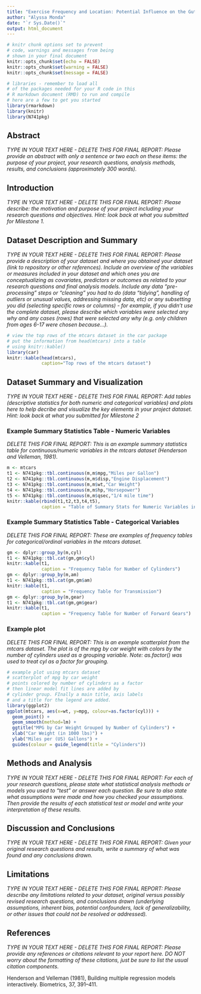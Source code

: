 ```yaml
---
title: "Exercise Frequency and Location: Potential Influence on the Gut Microbiome"
author: "Alyssa Monda"
date: "`r Sys.Date()`"
output: html_document
---
```


```r
# knitr chunk options set to prevent
# code, warnings and messages from being
# shown in your final document
knitr::opts_chunk$set(echo = FALSE)
knitr::opts_chunk$set(warning = FALSE)
knitr::opts_chunk$set(message = FALSE)

# libraries - remember to load all
# of the packages needed for your R code in this
# R markdown document (RMD) to run and compile
# here are a few to get you started
library(rmarkdown)
library(knitr)
library(N741pkg)
```

## Abstract

_TYPE IN YOUR TEXT HERE - DELETE THIS FOR FINAL REPORT: Please provide an abstract with only a sentence or two each on these items: the purpose of your project, your research questions, analysis methods, results, and conclusions (approximately 300 words)._

## Introduction

_TYPE IN YOUR TEXT HERE - DELETE THIS FOR FINAL REPORT: Please describe: the motivation and purpose of your project including your research questions and objectives. Hint: look back at what you submitted for Milestone 1._

## Dataset Description and Summary

_TYPE IN YOUR TEXT HERE - DELETE THIS FOR FINAL REPORT: Please provide a description of your dataset and where you obtained your dataset (link to repository or other references). Include an overview of the variables or measures included in your dataset and which ones you are conceptualizing as covariates, predictors or outcomes as related to your research questions and final analysis models. Include any data "pre-processing" steps or "cleaning" you had to do (data "tidying", handling of outliers or unusual values, addressing missing data, etc) or any subsetting you did (selecting specific rows or columns) - for example, if you didn't use the complete dataset, please describe which variables were selected any why and any cases (rows) that were selected any why (e.g. only children from ages 6-17 were chosen because...)._

```r
# view the top rows of the mtcars dataset in the car package
# put the information from head(mtcars) into a table
# using knitr::kable()
library(car)
knitr::kable(head(mtcars),
             caption="Top rows of the mtcars dataset")
```

## Dataset Summary and Visualization

_TYPE IN YOUR TEXT HERE - DELETE THIS FOR FINAL REPORT: Add tables (descriptive statistics for both numeric and categorical variables) and plots here to help decribe and visualize the key elements in your project dataset. Hint: look back at what you submitted for Milestone 2_

### Example Summary Statistics Table - Numeric Variables

_DELETE THIS FOR FINAL REPORT: This is an example summary statistics table for continuous/numeric variables in the mtcars dataset (Henderson and Velleman, 1981)._

```r
m <- mtcars
t1 <- N741pkg::tbl.continuous(m,m$mpg,"Miles per Gallon")
t2 <- N741pkg::tbl.continuous(m,m$disp,"Engine Displacement")
t3 <- N741pkg::tbl.continuous(m,m$wt,"Car Weight")
t4 <- N741pkg::tbl.continuous(m,m$hp,"Horsepower")
t5 <- N741pkg::tbl.continuous(m,m$qsec,"1/4 mile time")
knitr::kable(rbind(t1,t2,t3,t4,t5),
             caption = "Table of Summary Stats for Numeric Variables in mtcars")
```

### Example Summary Statistics Table - Categorical Variables

_DELETE THIS FOR FINAL REPORT: These are examples of frequency tables for categorical/ordinal variables in the mtcars dataset._

```r
gm <- dplyr::group_by(m,cyl)
t1 <- N741pkg::tbl.cat(gm,gm$cyl)
knitr::kable(t1,
             caption = "Frequency Table for Number of Cylinders")
gm <- dplyr::group_by(m,am)
t1 <- N741pkg::tbl.cat(gm,gm$am)
knitr::kable(t1,
             caption = "Frequency Table for Transmission")
gm <- dplyr::group_by(m,gear)
t1 <- N741pkg::tbl.cat(gm,gm$gear)
knitr::kable(t1,
             caption = "Frequency Table for Number of Forward Gears")
```

### Example plot

_DELETE THIS FOR FINAL REPORT: This is an example scatterplot from the mtcars dataset. The plot is of the mpg by car weight with colors by the number of cylinders used as a grouping variable. Note: as.factor() was used to treat cyl as a factor for grouping._

```r
# example plot using mtcars dataset
# scatterplot of mpg by car weight
# points colored by number of cylinders as a factor
# then linear model fit lines are added by
# cylinder group. FInally a main title, axis labels
# and a title for the legend are added.
library(ggplot2)
ggplot(mtcars, aes(x=wt, y=mpg, colour=as.factor(cyl))) +
  geom_point() +
  geom_smooth(method=lm) +
  ggtitle("MPG by Car Weight Grouped by Number of Cylinders") +
  xlab("Car Weight (in 1000 lbs)") +
  ylab("Miles per (US) Gallons") +
  guides(colour = guide_legend(title = "Cylinders"))
```

## Methods and Analysis 

_TYPE IN YOUR TEXT HERE - DELETE THIS FOR FINAL REPORT: For each of your research questions, please state what statistical analysis methods or models you used to "test" or answer each question. Be sure to also state what assumptions were made and how you checked your assumptions. Then provide the results of each statistical test or model and write your interpretation of these results._

## Discussion and Conclusions

_TYPE IN YOUR TEXT HERE - DELETE THIS FOR FINAL REPORT: Given your original research questions and results, write a summary of what was found and any conclusions drawn._ 

## Limitations

_TYPE IN YOUR TEXT HERE - DELETE THIS FOR FINAL REPORT: Please describe any limitations related to your dataset, original versus possibly revised research questions, and conclusions drawn (underlying assumptions, inherent bias, potential confounders, lack of generalizability, or other issues that could not be resolved or addressed)._

## References

_TYPE IN YOUR TEXT HERE - DELETE THIS FOR FINAL REPORT: Please provide any references or citations relevant to your report here. DO NOT worry about the formatting of these citations, just be sure to list the usual citation components._

Henderson and Velleman (1981), Building multiple regression models interactively. Biometrics, 37, 391–411.


